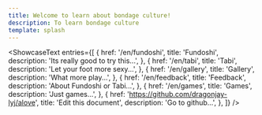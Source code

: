 ```yaml
---
title: Welcome to learn about bondage culture!
description: To learn bondage culture
template: splash
---
```



<ShowcaseText
  entries={[
    {
      href: '/en/fundoshi',
      title: 'Fundoshi',
      description: 'Its really good to try this...',
    },
    {
      href: '/en/tabi',
      title: 'Tabi',
      description: 'Let your foot more sexy...',
    },
    {
      href: '/en/gallery',
      title: 'Gallery',
      description: 'What more play...',
    },
    {
      href: '/en/feedback',
      title: 'Feedback',
      description: 'About Fundoshi or Tabi...',
    },
    {
      href: '/en/games',
      title: 'Games',
      description: 'Just games...',
    },
    {
      href: 'https://github.com/dragonjay-lyj/alove',
      title: 'Edit this document',
      description: 'Go to github...',
    },
  ]}
/>